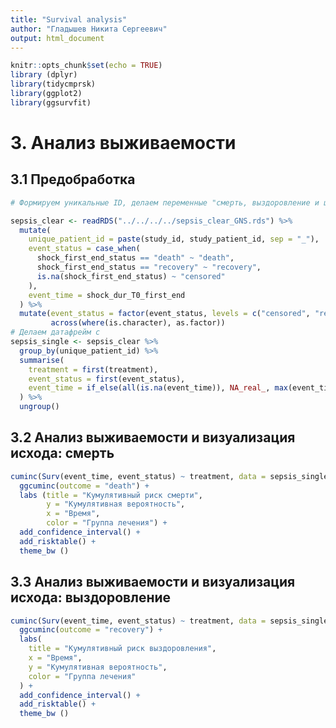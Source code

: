 ```yaml
---
title: "Survival analysis"
author: "Гладышев Никита Сергеевич"
output: html_document
---
```


```r
knitr::opts_chunk$set(echo = TRUE)
library (dplyr)
library(tidycmprsk)
library(ggplot2)
library(ggsurvfit)

```


# 3. Анализ выживаемости

## 3.1 Предобработка

```r
# Формируем уникальные ID, делаем переменные "смерть, выздоровление и цензурирование"

sepsis_clear <- readRDS("../../../../sepsis_clear_GNS.rds") %>%
  mutate(
    unique_patient_id = paste(study_id, study_patient_id, sep = "_"),
    event_status = case_when(
      shock_first_end_status == "death" ~ "death",
      shock_first_end_status == "recovery" ~ "recovery",
      is.na(shock_first_end_status) ~ "censored"
    ),
    event_time = shock_dur_T0_first_end
  ) %>%
  mutate(event_status = factor(event_status, levels = c("censored", "recovery", "death")),
         across(where(is.character), as.factor))
# Делаем датафрейм с 
sepsis_single <- sepsis_clear %>%
  group_by(unique_patient_id) %>%
  summarise(
    treatment = first(treatment),
    event_status = first(event_status),
    event_time = if_else(all(is.na(event_time)), NA_real_, max(event_time, na.rm = TRUE))
  ) %>%
  ungroup()


```

## 3.2 Анализ выживаемости и визуализация исхода: смерть

```r

cuminc(Surv(event_time, event_status) ~ treatment, data = sepsis_single) %>%
  ggcuminc(outcome = "death") +
  labs (title = "Кумулятивный риск смерти",
        y = "Кумулятивная вероятность",
        x = "Время",
        color = "Группа лечения") + 
  add_confidence_interval() +
  add_risktable() +
  theme_bw ()

```

## 3.3 Анализ выживаемости и визуализация исхода: выздоровление


```r
cuminc(Surv(event_time, event_status) ~ treatment, data = sepsis_single) %>%
  ggcuminc(outcome = "recovery") +
  labs(
    title = "Кумулятивный риск выздоровления",
    x = "Время",
    y = "Кумулятивная вероятность",
    color = "Группа лечения"
  ) + 
  add_confidence_interval() +
  add_risktable() +
  theme_bw ()
```





